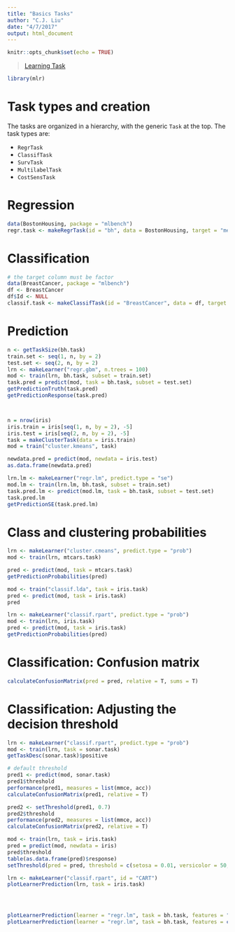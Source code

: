 ```yaml
---
title: "Basics Tasks"
author: "C.J. Liu"
date: "4/7/2017"
output: html_document
---
```


```r
knitr::opts_chunk$set(echo = TRUE)
```

> [Learning Task](https://mlr-org.github.io/mlr-tutorial/release/html/task/index.html)

```r
library(mlr)
```

# Task types and creation
The tasks are organized in a hierarchy, with the generic `Task` at the top.
The task types are: 

+ `RegrTask`
+ `ClassifTask`
+ `SurvTask`
+ `MultilabelTask` 
+ `CostSensTask`

# Regression
```r
data(BostonHousing, package = "mlbench")
regr.task <- makeRegrTask(id = "bh", data = BostonHousing, target = "medv")
```

# Classification
```r
# the target column must be factor
data(BreastCancer, package = "mlbench")
df <- BreastCancer
df$Id <- NULL
classif.task <- makeClassifTask(id = "BreastCancer", data = df, target = "Class")
```

# Prediction
```r
n <- getTaskSize(bh.task)
train.set <- seq(1, n, by = 2)
test.set <- seq(2, n, by = 2)
lrn <- makeLearner("regr.gbm", n.trees = 100)
mod <- train(lrn, bh.task, subset = train.set)
task.pred = predict(mod, task = bh.task, subset = test.set)
getPredictionTruth(task.pred)
getPredictionResponse(task.pred)



n = nrow(iris)
iris.train = iris[seq(1, n, by = 2), -5]
iris.test = iris[seq(2, n, by = 2), -5]
task = makeClusterTask(data = iris.train)
mod = train("cluster.kmeans", task)

newdata.pred = predict(mod, newdata = iris.test)
as.data.frame(newdata.pred)

lrn.lm <- makeLearner("regr.lm", predict.type = "se")
mod.lm <- train(lrn.lm, bh.task, subset = train.set)
task.pred.lm <- predict(mod.lm, task = bh.task, subset = test.set)
task.pred.lm
getPredictionSE(task.pred.lm)
```
# Class and clustering probabilities
```r
lrn <- makeLearner("cluster.cmeans", predict.type = "prob")
mod <- train(lrn, mtcars.task)

pred <- predict(mod, task = mtcars.task)
getPredictionProbabilities(pred)

mod <- train("classif.lda", task = iris.task)
pred <- predict(mod, task = iris.task)
pred

lrn <- makeLearner("classif.rpart", predict.type = "prob")
mod <- train(lrn, iris.task)
pred <- predict(mod, task = iris.task)
getPredictionProbabilities(pred)
```
# Classification: Confusion matrix
```r
calculateConfusionMatrix(pred = pred, relative = T, sums = T) 

```
# Classification: Adjusting the decision threshold
```r
lrn <- makeLearner("classif.rpart", predict.type = "prob")
mod <- train(lrn, task = sonar.task)
getTaskDesc(sonar.task)$positive

# default threshold
pred1 <- predict(mod, sonar.task)
pred1$threshold
performance(pred1, measures = list(mmce, acc))
calculateConfusionMatrix(pred1, relative = T)

pred2 <- setThreshold(pred1, 0.7)
pred2$threshold
performance(pred2, measures = list(mmce, acc))
calculateConfusionMatrix(pred2, relative = T)

mod <- train(lrn, task = iris.task)
pred = predict(mod, newdata = iris)
pred$threshold
table(as.data.frame(pred)$response)
setThreshold(pred = pred, threshold = c(setosa = 0.01, versicolor = 50, virginica = 1))

lrn <- makeLearner("classif.rpart", id = "CART")
plotLearnerPrediction(lrn, task = iris.task)




plotLearnerPrediction(learner = "regr.lm", task = bh.task, features = "lstat")
plotLearnerPrediction(learner = "regr.lm", task = bh.task, features = c("lstat", "rm"))


```















